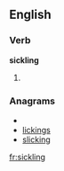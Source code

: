 ==English==

===Verb===
'''sickling'''

# {{third-person singular of|[[sickle]]}}

===Anagrams===
* {{alphagram|cgiiklns}}
* [[lickings#English|lickings]]
* [[slicking#English|slicking]]

[[fr:sickling]]